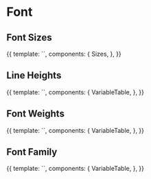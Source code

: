 
<Meta title="Styleguide/Font" />

# Font

## Font Sizes

<Canvas>
	<Story name="font-size">
		{{
			template: `<sizes :variables="['--font-size-3xs', '--font-size-2xs','--font-size-xs','--font-size-s','--font-size-m','--font-size-l','--font-size-xl','--font-size-2xl']" attr="font-size" />`,
			components: {
				Sizes,
			},
		}}
	</Story>
</Canvas>

## Line Heights

<Canvas>
	<Story name="line-height">
		{{
			template: `<variable-table :variables="['--font-line-height-compact','--font-line-height-regular','--font-line-height-loose','--font-line-height-xloose']" />`,
			components: {
				VariableTable,
			},
		}}
	</Story>
</Canvas>

## Font Weights

<Canvas>
	<Story name="font-weight">
		{{
			template: `<variable-table :variables="['--font-weight-regular','--font-weight-bold']" attr="font-weight" />`,
			components: {
				VariableTable,
			},
		}}
	</Story>
</Canvas>

## Font Family

<Canvas>
	<Story name="font-family">
		{{
			template: `<variable-table :variables="['--font-family']" attr="font-family" />`,
			components: {
				VariableTable,
			},
		}}
	</Story>
</Canvas>
